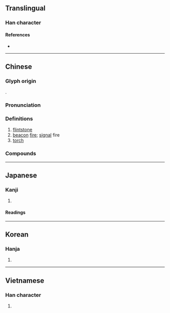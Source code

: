 {{character info}}
==Translingual==

===Han character===
{{Han char|rn=86|rad=火|as=13|sn=17|four=98833|canj=FYTO|ids=⿰火遂}}

====References====
* {{Han ref|kx=0684.310|dkj=19469|dj=1097.080|hdz=32236.110|uh=71E7|ud=29159|bh=C0E6|bd=49382}}

----

==Chinese==
{{zh-forms}}

===Glyph origin===
{{Han etym}}
{{Han compound|火|遂|c1=s|c2=p|t1=fire|ls=psc}}.

===Pronunciation===
{{zh-pron
|m=suì
|c=seoi6
|mn=sūi
|mc=y
|oc=y
|cat=n
}}

===Definitions===
{{zh-hanzi}}

# [[flintstone]]
# [[beacon]] [[fire]]; [[signal]] fire
# [[torch]]

===Compounds===
{{zh-der|燧木|燧象|燧人氏|燧石|烽燧|燧火鏡|鑽燧|陽燧|邊燧|陰燧|燧發槍}}

----

==Japanese==

===Kanji===
{{ja-kanji|grade=|rs=火13}}

# {{rfdef|ja|sort=火13}}

====Readings====
{{ja-readings
|goon=ずい
|kanon=すい
|kun=ひうち-, のろし-
}}

----

==Korean==

===Hanja===
{{ko-hanja|hangeul=수|eumhun=|rv=su|mr=su|y=swu}}

# {{rfdef|ko|sort=火13}}

----

==Vietnamese==

===Han character===
{{vi-readings|reading=toại|rs=火13}}

# {{rfdef|vi|sort=火13}}